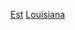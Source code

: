 {{United States topic|prefix=:Category:各年|suffix=建立}}
[[Category:各年路易斯安那州|Est]]
[[Category:在美国各州成立|Louisiana]]